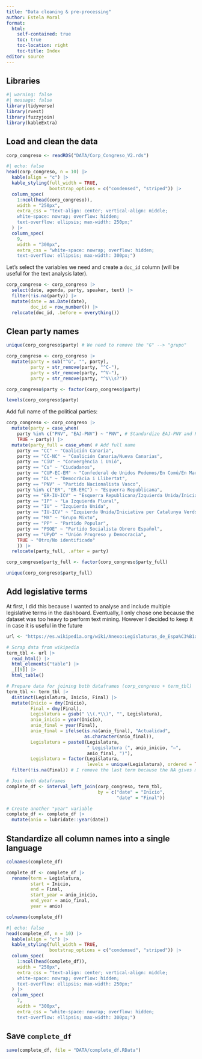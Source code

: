 ```yaml
---
title: "Data cleaning & pre-processing"
author: Estela Moral
format: 
  html:
    self-contained: true
    toc: true
    toc-location: right
    toc-title: Index
editor: source
---
```


## Libraries

```r
#| warning: false
#| message: false
library(tidyverse)
library(rvest)
library(fuzzyjoin)
library(kableExtra)
```

## Load and clean the data

```r
corp_congreso <- readRDS("DATA/Corp_Congreso_V2.rds")
```

```r
#| echo: false 
head(corp_congreso, n = 10) |>
  kable(align = "c") |>
  kable_styling(full_width = TRUE, 
                bootstrap_options = c("condensed", "striped")) |>
  column_spec(
    1:ncol(head(corp_congreso)),
    width = "250px",
    extra_css = "text-align: center; vertical-align: middle; 
    white-space: nowrap; overflow: hidden;
    text-overflow: ellipsis; max-width: 250px;"
  ) |> 
  column_spec(
    9,  
    width = "300px",
    extra_css = "white-space: nowrap; overflow: hidden;
    text-overflow: ellipsis; max-width: 300px;") 
```

Let's select the variables we need and create a `doc_id` column (will be useful for the text analysis later).

```r
corp_congreso <- corp_congreso |> 
  select(date, agenda, party, speaker, text) |> 
  filter(!is.na(party)) |> 
  mutate(date = as.Date(date),
         doc_id = row_number()) |> 
  relocate(doc_id, .before = everything())
```

## Clean party names

```r
unique(corp_congreso$party) # We need to remove the "G" --> "grupo"
```

```r
corp_congreso <- corp_congreso |> 
  mutate(party = sub("^G", "", party),
         party = str_remove(party, "^C-"),
         party = str_remove(party, "^V-"),
         party = str_remove(party, "^V\\s?"))

corp_congreso$party <- factor(corp_congreso$party)

levels(corp_congreso$party)
```

Add full name of the political parties:

```r
corp_congreso <- corp_congreso |> 
  mutate(party = case_when(
    party %in% c("PNV", "EAJ-PNV") ~ "PNV", # Standardize EAJ-PNV and PNV
    TRUE ~ party)) |> 
  mutate(party_full = case_when( # Add full name
    party == "CC" ~ "Coalición Canaria",
    party == "CC-NC" ~ "Coalición Canaria/Nueva Canarias",
    party == "CiU" ~ "Convergència i Unió",
    party == "Cs" ~ "Ciudadanos",
    party == "CUP-EC-EM" ~ "Confederal de Unidos Podemos/En Comú/En Marea",
    party == "DL" ~ "Democràcia i Llibertat",
    party == "PNV" ~ "Partido Nacionalista Vasco",
    party %in% c("ER", "ER-ERC") ~ "Esquerra Republicana",
    party == "ER-IU-ICV" ~ "Esquerra Republicana/Izquierda Unida/Iniciativa per Catalunya Verds",
    party == "IP" ~ "La Izquierda Plural",
    party == "IU" ~ "Izquierda Unida",
    party == "IU-ICV" ~ "Izquierda Unida/Iniciativa per Catalunya Verds",
    party == "MX" ~ "Grupo Mixto",
    party == "PP" ~ "Partido Popular",
    party == "PSOE" ~ "Partido Socialista Obrero Español",
    party == "UPyD" ~ "Unión Progreso y Democracia",
    TRUE ~ "Otro/No identificado"
    )) |> 
  relocate(party_full, .after = party) 

corp_congreso$party_full <- factor(corp_congreso$party_full)

unique(corp_congreso$party_full)
```

## Add legislative terms

At first, I did this because I wanted to analyse and include multiple legislative terms in the dashboard. Eventually, I only chose one because the dataset was too heavy to perform text mining. However I decided to keep it in case it is useful in the future

```r
url <- "https://es.wikipedia.org/wiki/Anexo:Legislaturas_de_Espa%C3%B1a"

# Scrap data from wikipedia
term_tbl <- url |> 
  read_html() |> 
  html_elements("table") |>
  _[[9]] |> 
  html_table()

# Prepare data for joining both dataframes (corp_congreso + term_tbl)
term_tbl <- term_tbl |> 
  distinct(Legislatura, Inicio, Final) |> 
  mutate(Inicio = dmy(Inicio),
         Final = dmy(Final),
         Legislatura = gsub(" \\(.*\\)", "", Legislatura),
         anio_inicio = year(Inicio),
         anio_final = year(Final),
         anio_final = ifelse(is.na(anio_final), "Actualidad",
                             as.character(anio_final)),
         Legislatura = paste0(Legislatura, 
                              " Legislatura (", anio_inicio, "–", 
                              anio_final, ")"),
         Legislatura = factor(Legislatura, 
                              levels = unique(Legislatura), ordered = TRUE)) |> 
  filter(!is.na(Final)) # I remove the last term because the NA gives me issues when using fuzzyjoin later, and I don't need it anyways

# Join both dataframes
complete_df <- interval_left_join(corp_congreso, term_tbl,
                                  by = c("date" = "Inicio", 
                                         "date" = "Final"))

# Create another "year" variable
complete_df <- complete_df |> 
  mutate(anio = lubridate::year(date))
```

## Standardize all column names into a single language

```r
colnames(complete_df)
```

```r
complete_df <- complete_df |> 
  rename(term = Legislatura,
         start = Inicio,
         end = Final,
         start_year = anio_inicio,
         end_year = anio_final,
         year = anio)
```

```r
colnames(complete_df)
```

```r
#| echo: false 
head(complete_df, n = 10) |>
  kable(align = "c") |>
  kable_styling(full_width = TRUE, 
                bootstrap_options = c("condensed", "striped")) |>
  column_spec(
    1:ncol(head(complete_df)),
    width = "250px",
    extra_css = "text-align: center; vertical-align: middle; 
    white-space: nowrap; overflow: hidden;
    text-overflow: ellipsis; max-width: 250px;"
  ) |> 
  column_spec(
    7,  
    width = "300px",
    extra_css = "white-space: nowrap; overflow: hidden;
    text-overflow: ellipsis; max-width: 300px;") 
```

## Save `complete_df`

```r
save(complete_df, file = "DATA/complete_df.RData")
```
